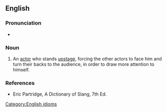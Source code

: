 ==English==

===Pronunciation===
* {{audio|en-au-back-cloth star.ogg|Audio (AU)|lang=en}}

===Noun===
{{en-noun}}

# An [[actor]] who stands [[upstage]], forcing the other actors to face him and turn their backs to the audience, in order to draw more attention to himself.

===References===
* Eric Partridge, A Dictionary of Slang, 7th Ed.

[[Category:English idioms]]